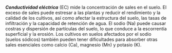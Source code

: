 ***Conductividad eléctrica*** (EC) mide la concentración de sales en el suelo.
El exceso de sales puede estresar a las plantas y reducir el rendimiento y la
calidad de los cultivos, así como afectar la estructura del suelo, las tasas de
infiltración y la capacidad de retención de agua. El sodio (Na) puede causar
costras y dispersión de partículas del suelo, lo que conduce a la escorrentía
superficial y la erosión. Los cultivos en suelos afectados por el sodio (suelos
sódicos) también pueden tener dificultades para absorber otras sales esenciales
como calcio (Ca), magnesio (Mn) y potasio (K).
